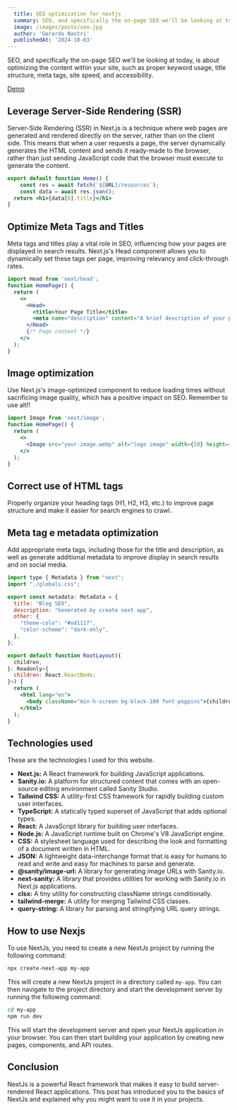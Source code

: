```yaml
---
  title: SEO optimization for nextjs
  summary: SEO, and specifically the on-page SEO we'll be looking at today, is about optimizing the content within your site, such as proper keyword usage, title structure, meta tags, site speed, and accessibility.
  image: /images/posts/seo.jpg
  author: 'Gerardo Nastri'
  publishedAt: '2024-10-03'
---
```


SEO, and specifically the on-page SEO we'll be looking at today, is about optimizing the content within your site,
such as proper keyword usage, title structure, meta tags, site speed, and accessibility.

[Demo](https://seo-optimization-nextjs.vercel.app/)

## Leverage Server-Side Rendering (SSR)
Server-Side Rendering (SSR) in Next.js is a technique where web pages are generated and rendered directly
on the server, rather than on the client side. This means that when a user requests a page, the server dynamically
generates the HTML content and sends it ready-made to the browser, rather than just sending JavaScript code that
the browser must execute to generate the content.

```jsx
export default function Home() {
    const res = await fetch(`${URL}/resources`);
    const data = await res.json();
  return <h1>{data[0].title}</h1>
} 
```

## Optimize Meta Tags and Titles
Meta tags and titles play a vital role in SEO, influencing how your pages are displayed in search results.
Next.js's Head component allows you to dynamically set these tags per page, improving relevancy and click-through rates.

```jsx
import Head from 'next/head';
function HomePage() {
  return (
    <>
      <Head>
        <title>Your Page Title</title>
        <meta name="description" content="A brief description of your page" />
      </Head>
      {/* Page content */}
    </>
  );
} 
```

## Image optimization
Use Next.js's image-optimized component to reduce loading times 
without sacrificing image quality, which has a positive impact on SEO.
Remember to use alt!!

```jsx
import Image from 'next/image';
function HomePage() {
  return (
    <>
      <Image src="your-image.webp" alt="logo image" width={50} height={50} />
    </>
  );
} 
```

## Correct use of HTML tags
Properly organize your heading tags (H1, H2, H3, etc.) to improve page structure and make it easier for search engines to crawl.

## Meta tag e metadata optimization
Add appropriate meta tags, including those for the title and description, as well as generate additional metadata to improve display in search results and on social media.

```jsx
import type { Metadata } from "next";
import "./globals.css";

export const metadata: Metadata = {
  title: "Blog SEO",
  description: "Generated by create next app",
  other: {
    "theme-colo": "#od1117",
    "color-scheme": "dark-only",
  },
};

export default function RootLayout({
  children,
}: Readonly<{
  children: React.ReactNode;
}>) {
  return (
    <html lang="en">
      <body className="min-h-screen bg-black-100 font-poppins">{children}</body>
    </html>
  );
}
```

## Technologies used
These are the technologies I used for this website.

- **Next.js:** A React framework for building JavaScript applications.
- **Sanity.io:** A platform for structured content that comes with an open-source editing environment called Sanity Studio.
- **Tailwind CSS:** A utility-first CSS framework for rapidly building custom user interfaces.
- **TypeScript:** A statically typed superset of JavaScript that adds optional types.
- **React:** A JavaScript library for building user interfaces.
- **Node.js:** A JavaScript runtime built on Chrome's V8 JavaScript engine.
- **CSS:** A stylesheet language used for describing the look and formatting of a document written in HTML.
- **JSON:** A lightweight data-interchange format that is easy for humans to read and write and easy for machines to parse and generate.
- **@sanity/image-url:** A library for generating image URLs with Sanity.io.
- **next-sanity:** A library that provides utilities for working with Sanity.io in Next.js applications.
- **clsx:** A tiny utility for constructing className strings conditionally.
- **tailwind-merge:** A utility for merging Tailwind CSS classes.
- **query-string:** A library for parsing and stringifying URL query strings.

## How to use Nexjs
To use NextJs, you need to create a new NextJs project by running the following
command:

```bash
npx create-next-app my-app
```

This will create a new NextJs project in a directory called `my-app`. You can
then navigate to the project directory and start the development server by
running the following command:

```bash
cd my-app
npm run dev
```

This will start the development server and open your NextJs application in your
browser. You can then start building your application by creating new pages,
components, and API routes.

## Conclusion

NextJs is a powerful React framework that makes it easy to build server-rendered
React applications. This post has introduced you to the basics of NextJs and
explained why you might want to use it in your projects.